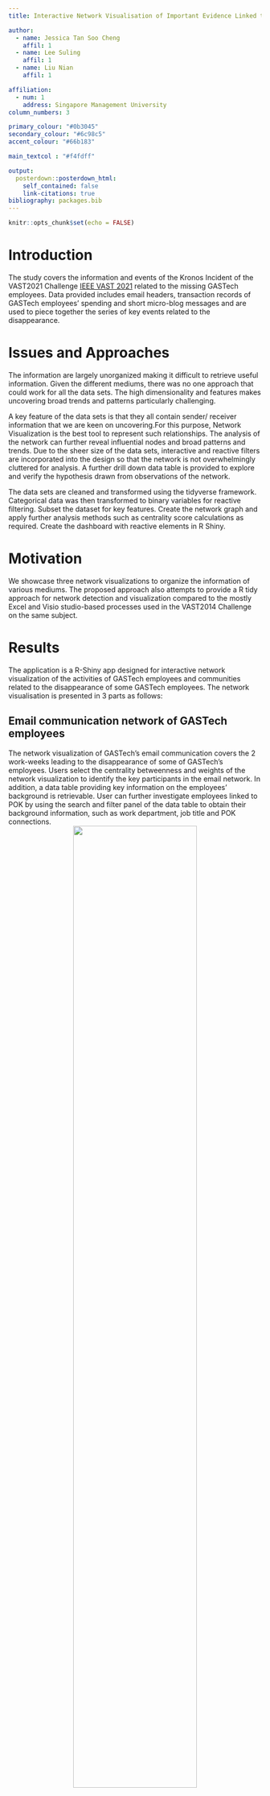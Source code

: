 ```yaml
---
title: Interactive Network Visualisation of Important Evidence Linked to Missing GASTech Employees in R

author:
  - name: Jessica Tan Soo Cheng
    affil: 1
  - name: Lee Suling
    affil: 1
  - name: Liu Nian
    affil: 1

affiliation:
  - num: 1
    address: Singapore Management University
column_numbers: 3

primary_colour: "#0b3045"
secondary_colour: "#6c98c5"
accent_colour: "#66b183"

main_textcol : "#f4fdff"

output: 
  posterdown::posterdown_html:
    self_contained: false
    link-citations: true
bibliography: packages.bib
---
```


```r
knitr::opts_chunk$set(echo = FALSE)
```

# Introduction
The study covers the information and events of the Kronos Incident of the VAST2021 Challenge [IEEE VAST 2021](https://vast-challenge.github.io/2021/) related to the missing GASTech employees. Data provided includes email headers, transaction records of GASTech employees' spending and short micro-blog messages and are used to piece together the series of key events related to the disappearance.     

# Issues and Approaches

The information are largely unorganized making it difficult to retrieve useful information. Given the different mediums, there was no one approach that could work for all the data sets. The high dimensionality and features makes uncovering broad trends and patterns particularly challenging.

A key feature of the data sets is that they all contain sender/ receiver information that we are keen on uncovering.For this purpose, Network Visualization is the best tool to represent such relationships. The analysis of the network can further reveal influential nodes and broad patterns and trends. Due to the sheer size of the data sets, interactive and reactive filters are incorporated into the design so that the network is not overwhelmingly cluttered for analysis. A further drill down data table is provided to explore and verify the hypothesis drawn from observations of the network.

The data sets are cleaned and transformed using the tidyverse framework. Categorical data was then transformed to binary variables for reactive filtering. Subset the dataset for key features. Create the network graph and apply further analysis methods such as centrality score calculations as required. Create the dashboard with reactive elements in R Shiny.     

# Motivation

We showcase three network visualizations to organize the information of various mediums. The proposed approach also attempts to provide a R tidy approach for network detection and visualization compared to the mostly Excel and Visio studio-based processes used in the VAST2014 Challenge on the same subject.

# Results

The application is a R-Shiny app designed for interactive network visualization of the activities of GASTech employees and communities related to the disappearance of some GASTech employees.  The network visualisation is presented in 3 parts as follows: 

## **Email communication network of GASTech employees**

The network visualization of GASTech’s email communication covers the 2 work-weeks leading to the disappearance of some of GASTech’s employees. Users select the centrality betweenness and weights of the network visualization to identify the key participants in the email network. In addition, a data table providing key information on the employees’ background is retrievable. User can further investigate employees linked to POK by using the search and filter panel of the data table to obtain their background information, such as work department, job title and POK connections.
<center>
![](VAposter3_files/figure-html/5.png){ width=70% }  
*Network of Email Communications*
</center>

Using the visualization, we uncovered the following:
<center>
![](VAposter3_files/figure-html/6.jpg){ width=70% }  
</center>

## **Credit Card transaction locations and records**

The network visualization of credit card transaction data covers the 2 calendar weeks to the disappearance of GASTech employees. A bipartite graph is used to visualize thecardholders and  locations of transaction as the nodes and the transactions as edges. User  can select features such as card ID, or by hour and day of the card transaction.   
<center>
![](VAposter3_files/figure-html/7.png){width=70% }   
*Bipartite Graph Network of Transaction spending*
</center>

A unusual gathering of GASTech employees based on their their spending location was detected by selecting the date and hour. Further inputting “Guy’s Gyros” into the location column search tab shows that 11 GASTech employees gathered from 19:45 pm to 20:51 pm on the day of GASTech employees’ disappearance.

## **Microblog communication network** 

The network graph of text messages is a collection of tweets and call center emergency dispatch records from 17:00 to 21:35 on 23rd Jan. Typical of a social network, tweets messages can contain any number of mentions, RTs, hashtags and links. These features are important as they can reveal real-time or trending information based on the "wisdom of the crowds". For example, messages with high RTs shows what the network is focused on at the moment and influential authors are those with many mentions. 
Selection of data sets by these features and filtering by groups are interactive functions that were build into the application. The Shiny application also allows for the graph to be animated, thereby allow users to view changes in the network over time. Linking the network to the data table allow users to further drill down the details of the events.
<center>
![](VAposter3_files/figure-html/3.jpg){ width=70% }   
*Network graph of Text Messages*
</center>

Key events uncovered from exploring the network are:
<center>
![](VAposter3_files/figure-html/4.jpg){ width=70% }   
*Findings from Network Analysis*
</center>

Some further observations are that spam data have no mentions or RTs. There are also a high number of spam massages with links. 

# Next Steps
The methods discussed here could be extended to other data sets such as the Twitter social media network , shopping transaction records. In our development of our application, we found these areas that could be improved upon, some were not executable due to limitations of our data sets: 
1. Allow for more centrality measures to be available for user selection as different centralities measures reveals different aspect of influential nodes in the network. 
2. Link transaction spending to a location map for more intuitive visualization of clusters of location patterns. 
3. Include followers as receiver nodes in the network for text messages so that messages with no mentions can be displayed in the network. 


# Conclusion

We have showcased three different network visualizations and showed how they can be applied to uncover insights using different data sets. Network graphs allows the presentation of vast amounts of data in an intuitive and interactive way that can speed up the process of insight discovery of the relationships and roles of key nodes of interest. 
```r
library(pagedown)
pagedown::chrome_print("VAposter3.html")
```


